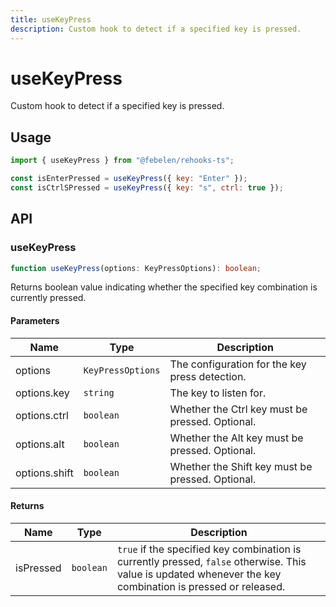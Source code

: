 ```yaml
---
title: useKeyPress
description: Custom hook to detect if a specified key is pressed.
---
```


# useKeyPress

Custom hook to detect if a specified key is pressed.

## Usage

```jsx
import { useKeyPress } from "@febelen/rehooks-ts";

const isEnterPressed = useKeyPress({ key: "Enter" });
const isCtrlSPressed = useKeyPress({ key: "s", ctrl: true });
```

## API

### useKeyPress

```ts
function useKeyPress(options: KeyPressOptions): boolean;
```

Returns boolean value indicating whether the specified key combination is currently pressed.

#### Parameters

| Name          | Type              | Description                                      |
| ------------- | ----------------- | ------------------------------------------------ |
| options       | `KeyPressOptions` | The configuration for the key press detection.   |
| options.key   | `string`          | The key to listen for.                           |
| options.ctrl  | `boolean`         | Whether the Ctrl key must be pressed. Optional.  |
| options.alt   | `boolean`         | Whether the Alt key must be pressed. Optional.   |
| options.shift | `boolean`         | Whether the Shift key must be pressed. Optional. |

#### Returns

| Name      | Type      | Description                                                                                                                                                 |
| --------- | --------- | ----------------------------------------------------------------------------------------------------------------------------------------------------------- |
| isPressed | `boolean` | `true` if the specified key combination is currently pressed, `false` otherwise. This value is updated whenever the key combination is pressed or released. |

